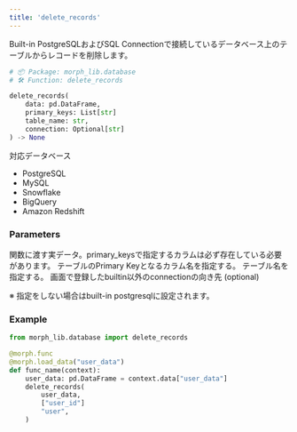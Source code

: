 ```yaml
---
title: 'delete_records'
---
```


Built-in PostgreSQLおよびSQL Connectionで接続しているデータベース上のテーブルからレコードを削除します。

```python morph_lib.database
# 📦 Package: morph_lib.database
# 🛠️ Function: delete_records

delete_records(
	data: pd.DataFrame,
	primary_keys: List[str]
	table_name: str,
	connection: Optional[str]
) -> None
```

対応データベース

- PostgreSQL
- MySQL
- Snowflake
- BigQuery
- Amazon Redshift

### Parameters

<ParamField body="data" type="pd.DataFrame" required>
関数に渡す実データ。primary_keysで指定するカラムは必ず存在している必要があります。
</ParamField>

<ParamField body="primary_keys" type="List[str]" required>
テーブルのPrimary Keyとなるカラム名を指定する。
</ParamField>

<ParamField body="table_name" type="str" required>
テーブル名を指定する。
</ParamField>

<ParamField body="connection" type="str">
画面で登録したbuiltin以外のconnectionの向き先 (optional)

※ 指定をしない場合はbuilt-in postgresqlに設定されます。
</ParamField>

### Example

```python
from morph_lib.database import delete_records

@morph.func
@morph.load_data("user_data")
def func_name(context):
	user_data: pd.DataFrame = context.data["user_data"]
	delete_records(
		user_data,
		["user_id"]
		"user",
	)
```